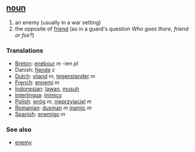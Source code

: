 == [[noun]] ==
# an enemy (usually in a war setting)
# the opposite of [[friend]] (as in a guard's question ''Who goes there, friend or foe?'')

=== Translations ===
*[[Breton]]: [[enebour]] ''m'' -ien ''pl''
*Danish: [[fjende]] ''c''
*[[Dutch]]: [[vijand]] ''m'', [[tegenstander]] ''m''
*[[French]]: [[ennemi]] ''m''
*[[Indonesian]]: [[lawan]], [[musuh]]
*[[Interlingua]]: [[inimico]]
*[[Polish]]: [[wróg]] ''m'', [[nieprzyjaciel]] ''m''
*[[Romanian]]: [[duşman]] ''m'' [[inamic]] ''m''
*[[Spanish]]: [[enemigo]] ''m''

=== See also ===
*[[enemy]]